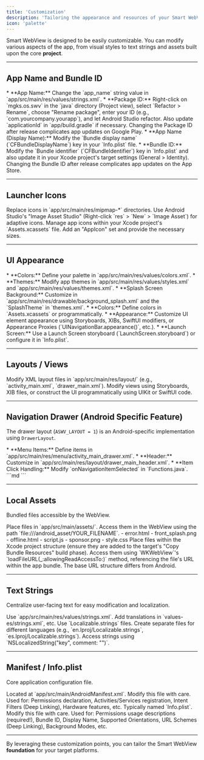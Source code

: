 ```yaml
---
title: 'Customization'
description: 'Tailoring the appearance and resources of your Smart WebView app.'
icon: 'palette'
---
```


Smart WebView is designed to be easily customizable. You can modify various aspects of the app, from visual styles to text strings and assets built upon the core **project**.

---

## App Name and Bundle ID

<Tabs>
 <Tab title="Android">
    *   **App Name:** Change the `app_name` string value in `app/src/main/res/values/strings.xml`.
    *   **Package ID:** Right-click on `mgks.os.swv` in the `java` directory (Project view), select `Refactor > Rename`, choose "Rename package", enter your ID (e.g., `com.yourcompany.yourapp`), and let Android Studio refactor. Also update `applicationId` in `app/build.gradle` if necessary.
        <Warning>Changing the Package ID after release complicates app updates on Google Play.</Warning>
 </Tab>
 <Tab title="iOS">
    *   **App Name (Display Name):** Modify the `Bundle display name` (`CFBundleDisplayName`) key in your `Info.plist` file.
    *   **Bundle ID:** Modify the `Bundle identifier` (`CFBundleIdentifier`) key in `Info.plist` and also update it in your Xcode project's target settings (General > Identity).
        <Warning>Changing the Bundle ID after release complicates app updates on the App Store.</Warning>
 </Tab>
</Tabs>

---

## Launcher Icons

<Tabs>
 <Tab title="Android">
    Replace icons in `app/src/main/res/mipmap-*` directories. Use Android Studio's "Image Asset Studio" (Right-click `res` > `New` > `Image Asset`) for adaptive icons.
 </Tab>
 <Tab title="iOS">
    Manage app icons within your Xcode project's `Assets.xcassets` file. Add an "AppIcon" set and provide the necessary sizes.
 </Tab>
</Tabs>

---

## UI Appearance

<Tabs>
 <Tab title="Android">
    *   **Colors:** Define your palette in `app/src/main/res/values/colors.xml`.
    *   **Themes:** Modify app themes in `app/src/main/res/values/styles.xml` and `app/src/main/res/values/themes.xml`.
    *   **Splash Screen Background:** Customize in `app/src/main/res/drawable/background_splash.xml` and the `SplashTheme` in `themes.xml`.
 </Tab>
 <Tab title="iOS">
    *   **Colors:** Define colors in `Assets.xcassets` or programmatically.
    *   **Appearance:** Customize UI element appearance using Storyboards, XIBs, SwiftUI modifiers, or Appearance Proxies (`UINavigationBar.appearance()`, etc.).
    *   **Launch Screen:** Use a Launch Screen storyboard (`LaunchScreen.storyboard`) or configure it in `Info.plist`.
 </Tab>
</Tabs>

---

## Layouts / Views

<Tabs>
 <Tab title="Android">
    Modify XML layout files in `app/src/main/res/layout/` (e.g., `activity_main.xml`, `drawer_main.xml`).
 </Tab>
 <Tab title="iOS">
    Modify views using Storyboards, XIB files, or construct the UI programmatically using UIKit or SwiftUI code.
 </Tab>
</Tabs>

---

## Navigation Drawer (Android Specific Feature)

The drawer layout (`ASWV_LAYOUT = 1`) is an Android-specific implementation using `DrawerLayout`.

<Tabs>
 <Tab title="Android">
    *   **Menu Items:** Define items in `app/src/main/res/menu/activity_main_drawer.xml`.
    *   **Header:** Customize in `app/src/main/res/layout/drawer_main_header.xml`.
    *   **Item Click Handling:** Modify `onNavigationItemSelected` in `Functions.java`.
 </Tab>
 <Tab title="iOS">
    ```md
    <!-- iOS does not use DrawerLayout. Equivalent navigation patterns (e.g., side menus, tab bars, split views) would be implemented using different frameworks/techniques. Details will be added here if an iOS version is developed. -->
    ```
 </Tab>
</Tabs>

---

## Local Assets

Bundled files accessible by the WebView.

<Tabs>
 <Tab title="Android">
    Place files in `app/src/main/assets/`. Access them in the WebView using the path `file:///android_asset/YOUR_FILENAME`.
    - error.html
    - front_splash.png
    - offline.html
    - script.js
    - sponsor.png
    - style.css

 </Tab>
 <Tab title="iOS">
    Place files within the Xcode project structure (ensure they are added to the target's "Copy Bundle Resources" build phase). Access them using `WKWebView`'s `loadFileURL(_:allowingReadAccessTo:)` method, referencing the file's URL within the app bundle. The base URL structure differs from Android.
 </Tab>
</Tabs>

---

## Text Strings

Centralize user-facing text for easy modification and localization.

<Tabs>
 <Tab title="Android">
    Use `app/src/main/res/values/strings.xml`. Add translations in `values-es/strings.xml`, etc.
 </Tab>
 <Tab title="iOS">
    Use `Localizable.strings` files. Create separate files for different languages (e.g., `en.lproj/Localizable.strings`, `es.lproj/Localizable.strings`). Access strings using `NSLocalizedString("key", comment: "")`.
 </Tab>
</Tabs>

---

## Manifest / Info.plist

Core application configuration file.

<Tabs>
 <Tab title="Android">
    Located at `app/src/main/AndroidManifest.xml`.
    <Warning>Modify this file with care.</Warning>
    Used for: Permissions declaration, Activities/Services registration, Intent Filters (Deep Linking), Hardware features, etc.
 </Tab>
 <Tab title="iOS">
    Typically named `Info.plist`.
    <Warning>Modify this file with care.</Warning>
    Used for: Permissions usage descriptions (required!), Bundle ID, Display Name, Supported Orientations, URL Schemes (Deep Linking), Background Modes, etc.
 </Tab>
</Tabs>

---

By leveraging these customization points, you can tailor the Smart WebView **foundation** for your target platforms.
